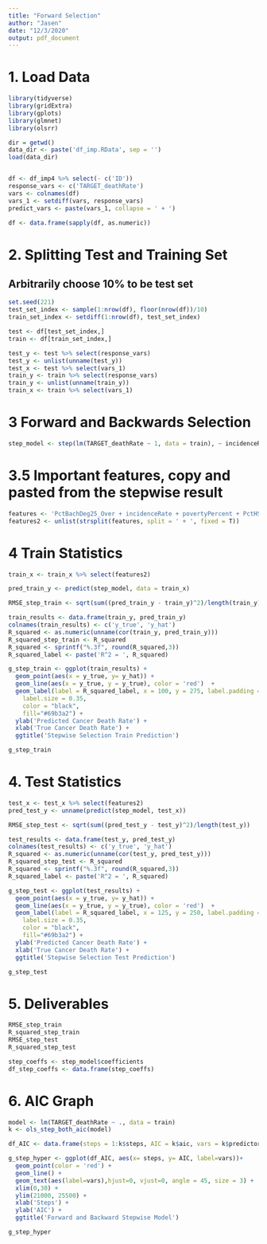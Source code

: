 ```yaml
---
title: "Forward Selection"
author: "Jasen"
date: "12/3/2020"
output: pdf_document
---
```


# 1. Load Data

```r
library(tidyverse)
library(gridExtra)
library(gplots)
library(glmnet)
library(olsrr)

dir = getwd()
data_dir <- paste('df_imp.RData', sep = '')
load(data_dir)


df <- df_imp4 %>% select(- c('ID'))
response_vars <- c('TARGET_deathRate')
vars <- colnames(df)
vars_1 <- setdiff(vars, response_vars)
predict_vars <- paste(vars_1, collapse = ' + ')

df <- data.frame(sapply(df, as.numeric))
```

# 2. Splitting Test and Training Set

## Arbitrarily choose 10% to be test set

```r
set.seed(221)
test_set_index <- sample(1:nrow(df), floor(nrow(df))/10)
train_set_index <- setdiff(1:nrow(df), test_set_index)

test <- df[test_set_index,]
train <- df[train_set_index,]

test_y <- test %>% select(response_vars)
test_y <- unlist(unname(test_y))
test_x <- test %>% select(vars_1)
train_y <- train %>% select(response_vars)
train_y <- unlist(unname(train_y))
train_x <- train %>% select(vars_1)
```

# 3 Forward and Backwards Selection

```r
step_model <- step(lm(TARGET_deathRate ~ 1, data = train), ~ incidenceRate + medIncome + povertyPercent + MedianAge + AvgHouseholdSize + PercentMarried + PctNoHS18_24 + PctHS18_24 + PctSomeCol18_24 + PctHS25_Over + PctBachDeg25_Over + PctEmployed16_Over + PctUnemployed16_Over + PctPrivateCoverage + PctPrivateCoverageAlone + PctEmpPrivCoverage + PctPublicCoverage + PctPublicCoverageAlone + PctWhite + PctBlack + PctMarriedHouseholds + BirthRate + Imputed_PctEmployed16_Over + Imputed_PctPrivateCoverageAlone + avgAnnCount_log + avgDeathsPerYear_log + popEst2015_log + studyPerCap_log + PctBachDeg18_24_log + PctAsian_log + PctOtherRace_log + hs_black + hs_white + college_black, direction="both")
```

# 3.5 Important features, copy and pasted from the stepwise result

```r
features <- 'PctBachDeg25_Over + incidenceRate + povertyPercent + PctHS18_24 + avgDeathsPerYear_log + popEst2015_log + MedianAge + medIncome + avgAnnCount_log + PctUnemployed16_Over + PctPublicCoverage + PctPublicCoverageAlone + BirthRate + AvgHouseholdSize + PctOtherRace_log + studyPerCap_log + PctEmployed16_Over + Imputed_PctEmployed16_Over + PctPrivateCoverage + college_black + PctBlack + PctNoHS18_24 + PctEmpPrivCoverage'
features2 <- unlist(strsplit(features, split = ' + ', fixed = T))
```

# 4 Train Statistics

```r
train_x <- train_x %>% select(features2)

pred_train_y <- predict(step_model, data = train_x)

RMSE_step_train <- sqrt(sum((pred_train_y - train_y)^2)/length(train_y))

train_results <- data.frame(train_y, pred_train_y)
colnames(train_results) <- c('y_true', 'y_hat')
R_squared <- as.numeric(unname(cor(train_y, pred_train_y)))
R_squared_step_train <- R_squared
R_squared <- sprintf("%.3f", round(R_squared,3))
R_squared_label <- paste('R^2 = ', R_squared)

g_step_train <- ggplot(train_results) + 
  geom_point(aes(x = y_true, y= y_hat)) + 
  geom_line(aes(x = y_true, y = y_true), color = 'red')  +
  geom_label(label = R_squared_label, x = 100, y = 275, label.padding = unit(0.55, "lines"),
    label.size = 0.35,
    color = "black",
    fill="#69b3a2") + 
  ylab('Predicted Cancer Death Rate') + 
  xlab('True Cancer Death Rate') + 
  ggtitle('Stepwise Selection Train Prediction')

g_step_train
```

# 4. Test Statistics

```r
test_x <- test_x %>% select(features2)
pred_test_y <- unname(predict(step_model, test_x))

RMSE_step_test <- sqrt(sum((pred_test_y - test_y)^2)/length(test_y))

test_results <- data.frame(test_y, pred_test_y)
colnames(test_results) <- c('y_true', 'y_hat')
R_squared <- as.numeric(unname(cor(test_y, pred_test_y)))
R_squared_step_test <- R_squared
R_squared <- sprintf("%.3f", round(R_squared,3))
R_squared_label <- paste('R^2 = ', R_squared)

g_step_test <- ggplot(test_results) + 
  geom_point(aes(x = y_true, y= y_hat)) + 
  geom_line(aes(x = y_true, y = y_true), color = 'red')  +
  geom_label(label = R_squared_label, x = 125, y = 250, label.padding = unit(0.55, "lines"),
    label.size = 0.35,
    color = "black",
    fill="#69b3a2") + 
  ylab('Predicted Cancer Death Rate') + 
  xlab('True Cancer Death Rate') + 
  ggtitle('Stepwise Selection Test Prediction')

g_step_test
```
# 5. Deliverables

```r
RMSE_step_train
R_squared_step_train
RMSE_step_test
R_squared_step_test

step_coeffs <- step_model$coefficients
df_step_coeffs <- data.frame(step_coeffs)
```

# 6. AIC Graph

```r
model <- lm(TARGET_deathRate ~ ., data = train)
k <- ols_step_both_aic(model)

df_AIC <- data.frame(steps = 1:k$steps, AIC = k$aic, vars = k$predictors)

g_step_hyper <- ggplot(df_AIC, aes(x= steps, y= AIC, label=vars))+
  geom_point(color = 'red') + 
  geom_line() + 
  geom_text(aes(label=vars),hjust=0, vjust=0, angle = 45, size = 3) + 
  xlim(0,30) + 
  ylim(21000, 25500) + 
  xlab('Steps') + 
  ylab('AIC') + 
  ggtitle('Forward and Backward Stepwise Model')

g_step_hyper

```